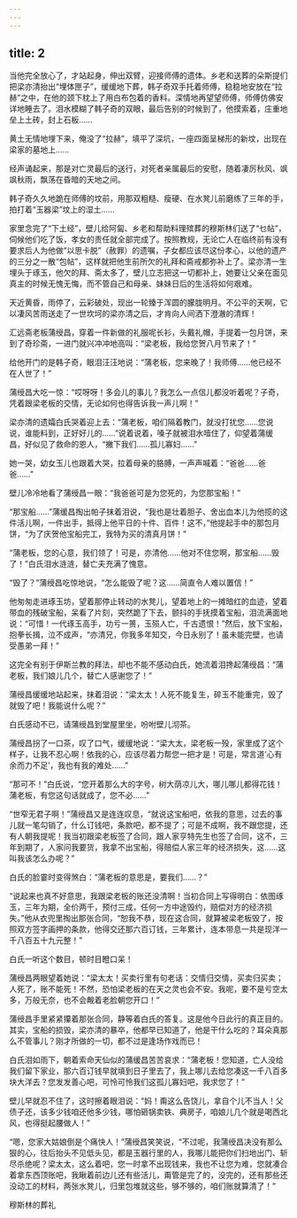 ```yaml
---
---
---
```

title: 2
---



当他完全放心了，才站起身，伸出双臂，迎接师傅的遗体。乡老和送葬的朵斯提们把梁亦清抬出“埋体匣子”，缓缓地下葬，韩子奇双手托着师傅，稳稳地安放在“拉赫”之中，在他的颈下枕上了用白布包着的香料。深情地再望望师傅，师傅仿佛安详地睡去了。泪水模糊了韩子奇的双眼，最后告别的时候到了，他摸索着，庄重地垒上土砖，封上石板……

黄土无情地埋下来，俺没了“拉赫”，填平了深坑，一座四面呈梯形的新坟，出现在梁家的墓地上……

经声诵起来，那是对亡灵最后的送行，对死者亲属最后的安慰，随着凄厉秋风、飒飒秋雨，飘荡在昏暗的天地之间。

韩子奇久久地跪在师傅的坟前，用那双粗糙、瘦硬、在水凳儿前磨练了三年的手，拍打着“玉器梁”坟上的湿土……

家里念完了“下土经”，壁儿给阿匐、乡老和帮助料理殡葬的穆斯林们送了“乜帖”，伺候他们吃了饭，孝女的责任就全部完成了。按照教规，无论亡人在临终前有没有要求后人为他做“以思卡脱”（赦罪）的遗嘱，子女都应该尽这份孝心，以他的遗产的三分之一散“包帖”，这样就把他生前所欠的礼拜和斋戒都弥补上了。梁亦清一生埋头于琢玉，他欠的拜、斋太多了，壁儿立志把这一切都补上，她要让父亲在面见真主的时候无愧无悔，而不管自己和母亲、妹妹日后的生活将如何艰难。

天近黄昏，雨停了，云彩破处，现出一轮臻于浑圆的朦胧明月。不公平的天啊，它以凄风苦雨送走了一世坎坷的梁亦清之后，才肯向人间洒下澄澈的清辉！

汇远斋老板蒲绶昌，穿着一件新做的礼服呢长衫，头戴礼帽，手提着一包月饼，来到了奇珍斋，一进门就兴冲冲地高叫：“梁老板，我给您贺八月节来了！”

给他开门的是韩子奇，眼泪汪汪地说：“蒲老板，您来晚了！我师傅……他已经不在人世了！”

蒲绶昌大吃一惊：“哎呀呀！多会儿的事儿？我怎么一点信儿都没听着呢？子奇，凭着跟梁老板的交情，无论如何也得告诉我一声儿啊！”

梁亦清的遗孀白氏哭着迎上去：“蒲老板，咱们隔着教门，就没打扰您……您说说，谁能料到，正好好儿的……”说着说着，嗓子就被泪水噎住了，仰望着蒲缓昌，好似见了救命的恩人，“撇下我们……孤儿寡妇……”

她一哭，幼女玉儿也跟着大哭，拉着母亲的胳膊，一声声喊着：“爸爸……爸爸……”

壁儿冷冷地看了蒲绶昌一眼：“我爸爸可是为您死的，为您那宝船！”

“那宝船……”蒲缓昌掏出帕子抹着泪说，“我也是壮着胆子、舍出血本儿为他揽的这件活儿啊，一件出手，抵得上他平日的十件、百件！这不，”他提起手中的那包月饼，“为了庆贺他宝船完工，我特为买的清真月饼！”

“蒲老板，您的心意，我们领了！可是，亦清他……他对不住您啊，那宝船……毁了！”白氏泪水涟涟，替亡夫充满了愧意。

“毁了？”蒲绶昌吃惊地说，“怎么能毁了呢？这……简直令人难以置信！”

他匆匆走进琢玉坊，望着那停止转动的水凳儿，望着地上的一摊暗红的血迹，望着带血的残破宝船，呆看了片刻，突然跪了下去，颤抖的手抚摸着宝船，泪流满面地说：“可惜！一代琢玉高手，功亏一篑，玉殒人亡，千古遗恨！”然后，放下宝船，抱拳长揖，泣不成声，“亦清兄，你我多年知交，今日永别了！虽未能完壁，也请受愚弟一拜！”

这完全有别于伊斯兰教的拜法，却也不能不感动白氏，她流着泪搀起蒲绶昌：“蒲老板，我们娘儿几个，替亡人感谢您了！”

蒲绶昌缓缓地站起来，抹着泪说：“梁太太！人死不能复生，碎玉不能重完，毁了就毁了吧！我能说什么呢？”

白氏感动不已，请蒲绶昌到堂屋里坐，吩咐壁儿沏茶。

蒲绶昌拐了一口茶，叹了口气，缓缓地说：“梁大太，梁老板一殁，家里成了这个样子，让我不忍心啊！依我的心，应该尽着力帮您一把才是！可是，常言道‘心有余而力不足’，我也有我的难处……”

“那可不！”白氏说，“您开着那么大的字号，树大荫凉儿大，哪儿哪儿都得花钱！蒲老板，有您这句话就成了，您不必……”

“世窄无君子啊！”蒲绶昌又是连连叹息，“就说这宝船吧，依我的意思，过去的事儿就一笔勾销了，什么订钱吧，条款吧，都不提了；可是不成啊，我不跟您提，还有人朝我提呢！我当初跟梁老板签了合同，跟人家亨特先生也签了合同，这不，三年到期了，人家问我要货，我拿不出宝船，得赔偿人家三年的经济损失，这……这叫我该怎么办呢？”

白氏的脸霎时变得煞白：“蒲老板的意思是，要我们……？”

“说起来也真不好意思，我跟梁老板的账还没清啊！当初合同上写得明白：依图琢玉，三年为期，全价两千，预付三成，任何一方中途毁约，赔偿对方的经济损失。”他从衣兜里掏出那张合同，“恕我不恭，现在这合同，就算被梁老板毁了，按照双方签字画押的条款，他得交还那六百订钱，三年累计，连本带息一共是现洋一千八百五十九元整！”

白氏一听这个数目，顿时目瞪口呆！

蒲绶昌两眼望着她说：“梁太太！买卖行里有句老话：交情归交情，买卖归买卖；人死了，账不能死！不然，恐怕梁老板的在天之灵也会不安。我呢，要不是亏空太多，万般无奈，也不会觍着老脸朝您开口！”

蒲绶昌手里紧紧攥着那张合同，静等着白氏的答复。这是他今日此行的真正目的。其实，宝船的损毁，梁亦清的暴卒，他都早已知道了，他是干什么吃的？耳朵真那么不管事儿？刚才所做的一切，都不过是逢场作戏而已！

白氏泪如雨下，朝着索命天仙似的蒲缓昌苦苦哀求：“蒲老板！您知道，亡人没给我们留下家业，那六百订钱早就填到日子里去了，我上哪儿去给您凑这一千八百多块大洋去？您发发善心吧，可怜可怜我们这孤儿寡妇吧，我求您了！”

壁儿早就忍不住了，这时擦着眼泪说：“妈！甭这么告饶儿，拿自个儿不当人！父债子还，该多少钱咱还他多少钱，哪怕砸锅卖铁、典房子，咱娘儿几个就是喝西北风，也得挺起腰做人！”

“嗯，您家大姑娘倒是个痛快人！”蒲绶昌笑笑说，“不过呢，我蒲绶昌决没有那么狠的心，往后抬头不见低头见，都是玉器行里的人，我哪儿能把你们扫地出门、斩尽杀绝呢？梁太太，这么着吧，您一时拿不出现钱来，我也不让您为难，您就凑合着拿东西顶账吧，我瞅着前边儿还有些活儿，甭管是完了的，没完的，还有那些还没动工的材料，两张水凳儿，归里包堆就这些，够不够的，咱们账就算清了！”

穆斯林的葬礼